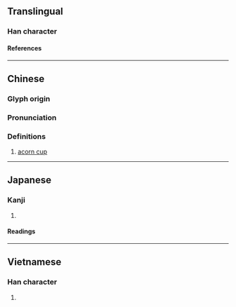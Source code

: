 {{character info}}
==Translingual==

===Han character===
{{Han char|rn=75|rad=木|as=07|sn=11|four=43932|canj=DIJE|ids=⿰木求}}

====References====
{{Han ref|kx=0528.040|dkj=14826|dj=0916.190|hdz=21210.080|uh=6882}}

----

==Chinese==
{{zh-forms}}

===Glyph origin===
{{Han etym}}

===Pronunciation===
{{zh-pron
|m=qiú
|c=kau4
|mc=y
|oc=y
|ma=
|cat=n
}}

===Definitions===
{{zh-hanzi}}

# [[acorn cup]]

----

==Japanese==

===Kanji===
{{ja-kanji|grade=|rs=木07}}

# {{rfdef|ja|sort=木07}}

====Readings====
{{ja-readings
|on=きゅう, ぐ, きょく, こく
|kun=のみのさき
}}

----

==Vietnamese==

===Han character===
{{vi-readings|rs=木07|reading=cầu}}

# {{rfdef|vi|sort=木07}}